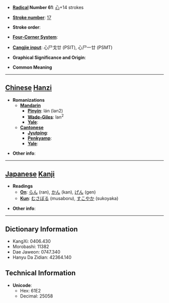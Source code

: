* '''[[Wiktionary:Chinese radical index| Radical]] Number 61''': [[Wiktionary:Chinese radical index 心|心]]+14 strokes

* '''[[Wiktionary:Chinese total strokes index|Stroke number]]''': [[Wiktionary:Chinese total strokes index 17|17]]

* '''Stroke order''': 

* '''[[Wiktionary:Chinese four corner index|Four-Corner System]]''': 

* '''[[Wiktionary:Chinese Cangjie index|Cangjie input]]''': 心尸戈廿 (PSIT), 心尸一廿 (PSMT)

* '''Graphical Significance and Origin''': 

* '''Common Meaning'''

----

== [[Chinese]] [[Hanzi]] ==

* '''Romanizations'''
** '''[[Mandarin]]'''
*** '''[[Pinyin]]''': lán (lan2)
*** '''[[Wade-Giles]]''': lan<sup>2</sup>
*** '''[[Yale]]''': 
** '''[[Cantonese]]'''
*** '''[[Jyutping]]''':
*** '''[[Penkyamp]]''': 
*** '''[[Yale]]''': 

* '''Other info''': 

----

== [[Japanese]] [[Kanji]] ==

* '''Readings'''
** '''[[On]]''': [[らん]] (ran), [[かん]] (kan), [[げん]] (gen)
** '''[[Kun]]''': [[むさぼる]] (musaboru), [[すこやか]] (sukoyaka)

* '''Other info''':  

----

== Dictionary Information ==

* KangXi: 0406.430
* Morobashi: 11382
* Dae Jaweon: 0747.340
* Hanyu Da Zidian: 42364.140

== Technical Information ==

* '''Unicode''':
** Hex: 61E2
** Decimal: 25058